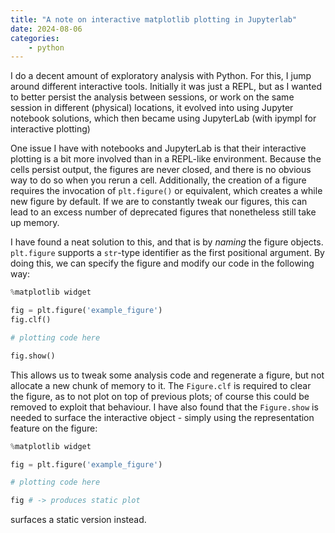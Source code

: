 ```yaml
---
title: "A note on interactive matplotlib plotting in Jupyterlab"
date: 2024-08-06
categories: 
    - python
---
```


I do a decent amount of exploratory analysis with Python. For this, I jump around different interactive tools. Initially it was just a REPL, but as I wanted to better persist the analysis between sessions, or work on the same session in different (physical) locations, it evolved into using Jupyter notebook solutions, which then became using JupyterLab (with ipympl for interactive plotting)

One issue I have with notebooks and JupyterLab is that their interactive plotting is a bit more involved than in a REPL-like environment.
Because the cells persist output, the figures are never closed, and there is no obvious way to do so when you rerun a cell.
Additionally, the creation of a figure requires the invocation of `plt.figure()` or equivalent, which creates a while new figure by default. If we are to constantly tweak our figures, this can lead to an excess number of deprecated figures that nonetheless still take up memory. 

I have found a neat solution to this, and that is by _naming_ the figure objects. `plt.figure` supports a `str`-type identifier as the first positional argument. By doing this, we can specify the figure and modify our code in the following way:

```python
%matplotlib widget

fig = plt.figure('example_figure')
fig.clf()

# plotting code here

fig.show()
```

This allows us to tweak some analysis code and regenerate a figure, but not allocate a new chunk of memory to it.
The `Figure.clf` is required to clear the figure, as to not plot on top of previous plots; of course this could be removed to exploit that behaviour.
I have also found that the `Figure.show` is needed to surface the interactive object - simply using the representation feature on the figure:

```python
%matplotlib widget

fig = plt.figure('example_figure')

# plotting code here

fig # -> produces static plot
```

surfaces a static version instead.

